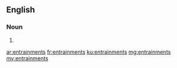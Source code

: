 ==English==

===Noun===
{{head|en}}

# {{plural of|entrainment}}

[[ar:entrainments]]
[[fr:entrainments]]
[[ku:entrainments]]
[[mg:entrainments]]
[[my:entrainments]]